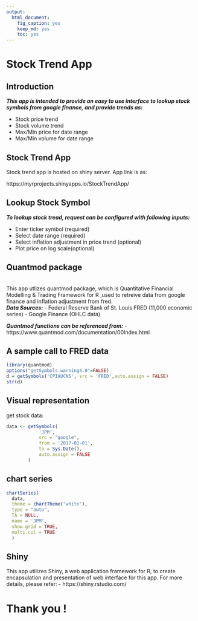 ```yaml
---
output: 
  html_document: 
    fig_caption: yes
    keep_md: yes
    toc: yes
---
```

Stock Trend App
===============

Introduction
------------

***This app is intended to provide an easy to use interface to lookup stock symbols from google finance, and provide trends as:***

- Stock price trend
- Stock volume trend
- Max/Min price for date range
- Max/Min volume for date range

Stock Trend App
---------------
Stock trend app is hosted on shiny server. App link is as:

https://myrprojects.shinyapps.io/StockTrendApp/

Lookup Stock Symbol
-------------------
***To lookup stock tread, request can be configured with following inputs:***

- Enter ticker symbol (required)
- Select date range (required)
- Select inflation adjustment in price trend (optional)
- Plot price on log scale(optional)

Quantmod package
----------------
<br>This app utlizes quantmod package, which is Quantitative Financial Modelling & Trading Framework for R
,used to retreive data from google finance and inflation adjustment from fred.
</br>
***Data Sources:***
- Federal Reserve Bank of St. Louis FRED (11,000 economic series)
- Google Finance (OHLC data)

***Quantmod functions can be referenced from:***
- https://www.quantmod.com/documentation/00Index.html

A sample call to FRED data
----------------

```r
library(quantmod)
options("getSymbols.warning4.0"=FALSE)
d = getSymbols('CPIAUCNS', src = 'FRED',auto.assign = FALSE)
str(d)
```
Visual representation
---------------------
get stock data:

```r
data <- getSymbols(
            'JPM',
            src = "google",
            from = '2017-01-01',
            to = Sys.Date(),
            auto.assign = FALSE
        )
```
chart series
------------

```r
chartSeries(
  data,
  theme = chartTheme("white"),
  type = "auto",
  TA = NULL,
  name = 'JPM',
  show.grid = TRUE,
  multi.col = TRUE
  )
```

Shiny
-----
This app utilizes Shiny, a web application framework for R, to create encapsulation and presentation of web interface for this app.
For more details, please refer:
- https://shiny.rstudio.com/

Thank you !
===========
